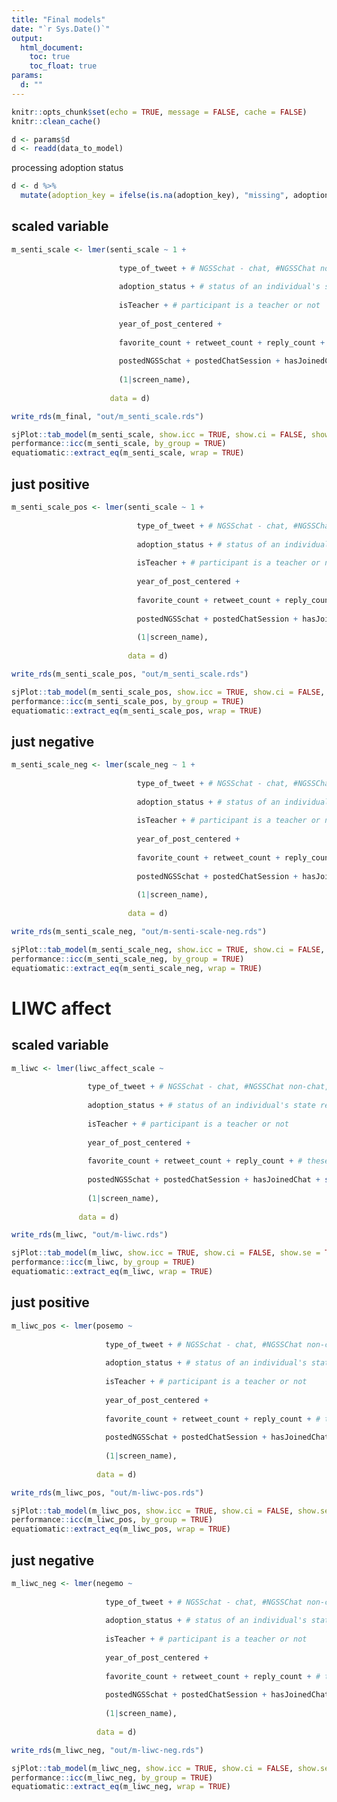 ```yaml
---
title: "Final models"
date: "`r Sys.Date()`"
output:
  html_document:
    toc: true
    toc_float: true
params:
  d: ""
---
```


```r
knitr::opts_chunk$set(echo = TRUE, message = FALSE, cache = FALSE)
knitr::clean_cache()
```

```r
d <- params$d
d <- readd(data_to_model)
```

processing adoption status

```r
d <- d %>% 
  mutate(adoption_key = ifelse(is.na(adoption_key), "missing", adoption_key))
```

## scaled variable

```r
m_senti_scale <- lmer(senti_scale ~ 1 + 
                        
                        type_of_tweet + # NGSSchat - chat, #NGSSChat non-chat, non-#NGSSchat (inclues e.g. NGSS)
                        
                        adoption_status + # status of an individual's state regarding when they adopted the NGSS
                        
                        isTeacher + # participant is a teacher or not
                        
                        year_of_post_centered + 
                        
                        favorite_count + retweet_count + reply_count + # these are tweet-level variables; may not need to include
                        
                        postedNGSSchat + postedChatSession + hasJoinedChat + scale(total_n_chats) + # these are user-level variables; see describe-data.Rmd for definitions
                        
                        (1|screen_name), 
                      
                      data = d)

write_rds(m_final, "out/m_senti_scale.rds")

sjPlot::tab_model(m_senti_scale, show.icc = TRUE, show.ci = FALSE, show.se = TRUE, show.std = "std")
performance::icc(m_senti_scale, by_group = TRUE)
equatiomatic::extract_eq(m_senti_scale, wrap = TRUE)
```

## just positive

```r
m_senti_scale_pos <- lmer(senti_scale ~ 1 + 
                            
                            type_of_tweet + # NGSSchat - chat, #NGSSChat non-chat, non-#NGSSchat (inclues e.g. NGSS)
                            
                            adoption_status + # status of an individual's state regarding when they adopted the NGSS
                            
                            isTeacher + # participant is a teacher or not
                            
                            year_of_post_centered + 
                            
                            favorite_count + retweet_count + reply_count + # these are tweet-level variables; may not need to include
                            
                            postedNGSSchat + postedChatSession + hasJoinedChat + scale(total_n_chats) + # these are user-level variables; see describe-data.Rmd for definitions
                            
                            (1|screen_name), 
                          
                          data = d)

write_rds(m_senti_scale_pos, "out/m_senti_scale.rds")

sjPlot::tab_model(m_senti_scale_pos, show.icc = TRUE, show.ci = FALSE, show.se = TRUE, show.std = "std")
performance::icc(m_senti_scale_pos, by_group = TRUE)
equatiomatic::extract_eq(m_senti_scale_pos, wrap = TRUE)
```

## just negative

```r
m_senti_scale_neg <- lmer(scale_neg ~ 1 + 
                            
                            type_of_tweet + # NGSSchat - chat, #NGSSChat non-chat, non-#NGSSchat (inclues e.g. NGSS)
                            
                            adoption_status + # status of an individual's state regarding when they adopted the NGSS
                            
                            isTeacher + # participant is a teacher or not
                            
                            year_of_post_centered + 
                            
                            favorite_count + retweet_count + reply_count + # these are tweet-level variables; may not need to include
                            
                            postedNGSSchat + postedChatSession + hasJoinedChat + scale(total_n_chats) + # these are user-level variables; see describe-data.Rmd for definitions
                            
                            (1|screen_name), 
                          
                          data = d)

write_rds(m_senti_scale_neg, "out/m-senti-scale-neg.rds")

sjPlot::tab_model(m_senti_scale_neg, show.icc = TRUE, show.ci = FALSE, show.se = TRUE, show.std = "std")
performance::icc(m_senti_scale_neg, by_group = TRUE)
equatiomatic::extract_eq(m_senti_scale_neg, wrap = TRUE)
```

# LIWC affect

## scaled variable

```r
m_liwc <- lmer(liwc_affect_scale ~ 
                 
                 type_of_tweet + # NGSSchat - chat, #NGSSChat non-chat, non-#NGSSchat (inclues e.g. NGSS)
                 
                 adoption_status + # status of an individual's state regarding when they adopted the NGSS
                 
                 isTeacher + # participant is a teacher or not
                 
                 year_of_post_centered + 
                 
                 favorite_count + retweet_count + reply_count + # these are tweet-level variables; may not need to include
                 
                 postedNGSSchat + postedChatSession + hasJoinedChat + scale(total_n_chats) + # these are user-level variables; see describe-data.Rmd for definitions
                 
                 (1|screen_name), 
               
               data = d)

write_rds(m_liwc, "out/m-liwc.rds")

sjPlot::tab_model(m_liwc, show.icc = TRUE, show.ci = FALSE, show.se = TRUE, show.std = "std")
performance::icc(m_liwc, by_group = TRUE)
equatiomatic::extract_eq(m_liwc, wrap = TRUE)
````

## just positive

```r
m_liwc_pos <- lmer(posemo ~ 
                     
                     type_of_tweet + # NGSSchat - chat, #NGSSChat non-chat, non-#NGSSchat (inclues e.g. NGSS)
                     
                     adoption_status + # status of an individual's state regarding when they adopted the NGSS
                     
                     isTeacher + # participant is a teacher or not
                     
                     year_of_post_centered + 
                     
                     favorite_count + retweet_count + reply_count + # these are tweet-level variables; may not need to include
                     
                     postedNGSSchat + postedChatSession + hasJoinedChat + scale(total_n_chats) + # these are user-level variables; see describe-data.Rmd for definitions
                     
                     (1|screen_name), 
                   
                   data = d)

write_rds(m_liwc_pos, "out/m-liwc-pos.rds")

sjPlot::tab_model(m_liwc_pos, show.icc = TRUE, show.ci = FALSE, show.se = TRUE, show.std = "std")
performance::icc(m_liwc_pos, by_group = TRUE)
equatiomatic::extract_eq(m_liwc_pos, wrap = TRUE)
````

## just negative

```r
m_liwc_neg <- lmer(negemo ~ 
                     
                     type_of_tweet + # NGSSchat - chat, #NGSSChat non-chat, non-#NGSSchat (inclues e.g. NGSS)
                     
                     adoption_status + # status of an individual's state regarding when they adopted the NGSS
                     
                     isTeacher + # participant is a teacher or not
                     
                     year_of_post_centered + 
                     
                     favorite_count + retweet_count + reply_count + # these are tweet-level variables; may not need to include
                     
                     postedNGSSchat + postedChatSession + hasJoinedChat + scale(total_n_chats) + # these are user-level variables; see describe-data.Rmd for definitions
                     
                     (1|screen_name), 
                   
                   data = d)

write_rds(m_liwc_neg, "out/m-liwc-neg.rds")

sjPlot::tab_model(m_liwc_neg, show.icc = TRUE, show.ci = FALSE, show.se = TRUE, show.std = "std")
performance::icc(m_liwc_neg, by_group = TRUE)
equatiomatic::extract_eq(m_liwc_neg, wrap = TRUE)
````
